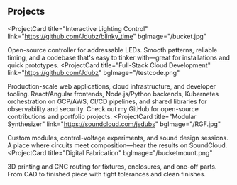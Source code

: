 <h2 sx={{ variant: 'text.sectionTitle' }}>Projects</h2>

<ProjectCard
  title="Interactive Lighting Control"
  link="https://github.com/Jdubz/blinky_time"
  bgImage="/bucket.jpg"
>
  Open-source controller for addressable LEDs. Smooth patterns, reliable timing, and a codebase that's easy to tinker with—great for installations and quick prototypes.
</ProjectCard>
<ProjectCard
  title="Full-Stack Cloud Development"
  link="https://github.com/Jdubz"
  bgImage="/testcode.png"
>
  Production-scale web applications, cloud infrastructure, and developer tooling. React/Angular frontends, Node.js/Python backends, Kubernetes orchestration on GCP/AWS, CI/CD pipelines, and shared libraries for observability and security. Check out my GitHub for open-source contributions and portfolio projects.
</ProjectCard>
<ProjectCard
  title="Modular Synthesizer"
  link="https://soundcloud.com/jsdubs"
  bgImage="/RGF.jpg"
>
  Custom modules, control-voltage experiments, and sound design sessions. A place where circuits meet composition—hear the results on SoundCloud.
</ProjectCard>
<ProjectCard
  title="Digital Fabrication"
  bgImage="/bucketmount.png"
>
  3D printing and CNC routing for fixtures, enclosures, and one-off parts. From CAD to finished piece with tight tolerances and clean finishes.
</ProjectCard>
